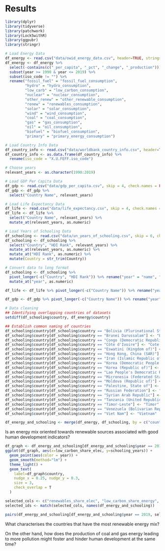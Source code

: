 # Results

```r
library(dplyr)
library(tidyverse)
library(patchwork)
library(Lock5withR)
library(ggpubr)
library(stringr)
```

```r
# Load Energy Data
df_energy <- read.csv("data/owid_energy_data.csv", header=TRUE, stringsAsFactors=FALSE)
df_energy <- df_energy %>% 
  select(-contains(c("_per_capita", "_pct", "_change", "_production"))) %>%
  subset(year >= 1990 & year <= 2019) %>%
  subset(iso_code != "") %>%
  rename("fossil_fuel" = "fossil_fuel_consumption", 
         "hydro" = "hydro_consumption", 
         "low_carb" = "low_carbon_consumption", 
         "nuclear" = "nuclear_consumption", 
         "other_renew" = "other_renewable_consumption", 
         "renew" = "renewables_consumption", 
         "solar" = "solar_consumption", 
         "wind" = "wind_consumption", 
         "coal" = "coal_consumption", 
         "gas" = "gas_consumption", 
         "oil" = "oil_consumption", 
         "biofuel" = "biofuel_consumption", 
         "primary" = "primary_energy_consumption")

# Load Country Info Data
df_country_info <- read.csv("data/worldbank_country_info.csv", header=TRUE, stringsAsFactors=FALSE, encoding = "UTF-8")
df_country_info <- as.data.frame(df_country_info) %>% 
  rename(iso_code = "X.U.FEFF.iso_code")

# Choose years
relevant_years <- as.character(1990:2019)

# Load GDP Per Capita Data
df_gdp <- read.csv("data/gdp_per_capita.csv", skip = 4, check.names = FALSE)
df_gdp <- df_gdp %>%
  select("Country Name", relevant_years)

# Load Life Expectancy Data
df_life <- read.csv("data/life_expectancy.csv", skip = 4, check.names = FALSE)
df_life <- df_life %>%
  select("Country Name", relevant_years) %>%
  mutate_at(relevant_years, as.numeric)

# Load Years of Schooling Data
df_schooling <- read.csv("data/un_years_of_schooling.csv", skip = 6, check.names = FALSE)
df_schooling <- df_schooling %>%
  select("Country", "HDI Rank", relevant_years) %>%
  mutate_at(relevant_years, as.numeric) %>%
  mutate_at("HDI Rank", as.numeric) %>%
  mutate(Country = str_trim(Country))
```

```r
# Convert data to long format
df_schooling <- df_schooling %>% 
  pivot_longer(-c("Country", "HDI Rank")) %>% rename("year" = "name", "schooling_years" = "value", "hdi_rank" = "HDI Rank", "country"="Country") %>%
  mutate_at("year", as.numeric)

df_life <- df_life %>% pivot_longer(-c("Country Name")) %>% rename("year" = "name", "life_expectancy" = "value", "country" = "Country Name")

df_gdp <- df_gdp %>% pivot_longer(-c("Country Name")) %>% rename("year" = "name", "gdp" = "value", "country" = "Country Name")
```

```r
# Data cleaning
## Identifying overlapping countries of datasets
setdiff(df_schooling$country, df_energy$country)

## Establish common naming of countries
df_schooling$country[df_schooling$country == "Bolivia (Plurinational State of)"] <- "Bolivia"
df_schooling$country[df_schooling$country == "Brunei Darussalam"] <- "Brunei"
df_schooling$country[df_schooling$country == "Congo (Democratic Republic of the)"] <- "Democratic Republic of Congo"
df_schooling$country[df_schooling$country == "Côte d'Ivoire"] <- "Cote d'Ivoire"
df_schooling$country[df_schooling$country == "Eswatini (Kingdom of)"] <- "Eswatini"
df_schooling$country[df_schooling$country == "Hong Kong, China (SAR)"] <- "Hong Kong"
df_schooling$country[df_schooling$country == "Iran (Islamic Republic of)"] <- "Iran"
df_schooling$country[df_schooling$country == "Korea (Democratic People's Rep. of)"] <- "North Korea"
df_schooling$country[df_schooling$country == "Korea (Republic of)"] <- "South Korea"
df_schooling$country[df_schooling$country == "Lao People's Democratic Republic"] <- "Laos"
df_schooling$country[df_schooling$country == "Micronesia (Federated States of)"] <- "Micronesia"
df_schooling$country[df_schooling$country == "Moldova (Republic of)"] <- "Moldova"
df_schooling$country[df_schooling$country == "Palestine, State of"] <- "Palestine"
df_schooling$country[df_schooling$country == "Russian Federation"] <- "Russia"
df_schooling$country[df_schooling$country == "Syrian Arab Republic"] <- "Syria"
df_schooling$country[df_schooling$country == "Tanzania (United Republic of)"] <- "Tanzania"
df_schooling$country[df_schooling$country == "Timor-Leste"] <- "Timor"
df_schooling$country[df_schooling$country == "Venezuela (Bolivarian Republic of)"] <- "Venezuela"
df_schooling$country[df_schooling$country == "Viet Nam"] <- "Vietnam"
```

```r
df_energy_and_schooling <- merge(df_energy, df_schooling, by = c("country", "year"), all.x = TRUE)
```

Is an energy mix oriented towards renewable sources associated with good human development indicators? 

```r
df_graph <- df_energy_and_schooling[df_energy_and_schooling$year == 2019,]
ggplot(df_graph, aes(x=low_carbon_share_elec, y=schooling_years)) +
  geom_point(aes(color = year)) +
  geom_smooth(method="lm") +
  theme_light() + 
  geom_text(
    label=df_graph$country, 
    nudge_x = 0.25, nudge_y = 0.3,
    size = 3,
    check_overlap = T
  )
```
```r
selected_cols <- c("renewables_share_elec", "low_carbon_share_energy", "hdi_rank", "schooling_years")
selected_ids <- match(selected_cols, names(df_energy_and_schooling))

pairs(df_energy_and_schooling[df_energy_and_schooling$year == 2019, selected_ids])
```

What characterises the countries that have the most renewable energy mix? 




On the other hand, how does the production of coal and gas energy leading to more pollution might foster and hinder human development at the same time?



